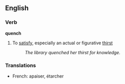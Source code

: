 ==English==
===Verb===
'''quench'''
#To [[satisfy]], especially an actual or figurative [[thirst]]
#:''The library quenched her thirst for knowledge.''

===Translations===
*French: apaiser, étarcher <!-- bah! what do these words actually mean? quench has several meanings really -->